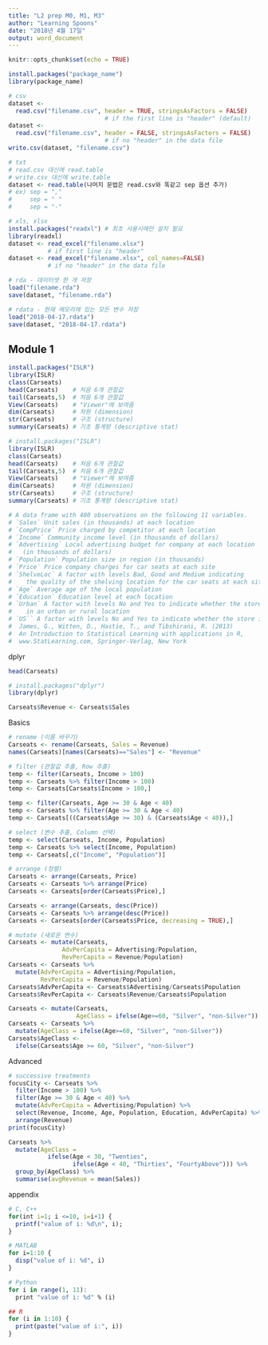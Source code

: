 ---
title: "L2 prep M0, M1, M3"
author: "Learning Spoons"
date: "2018년 4월 17일"
output: word_document
---

```{r setup, include=FALSE}
knitr::opts_chunk$set(echo = TRUE)
```

```{r, eval=FALSE}
install.packages("package_name")
library(package_name)
```

```{r, eval=FALSE}
# csv
dataset <- 
  read.csv("filename.csv", header = TRUE, stringsAsFactors = FALSE)
                           # if the first line is "header" (default)
dataset <- 
  read.csv("filename.csv", header = FALSE, stringsAsFactors = FALSE)
                           # if no "header" in the data file
write.csv(dataset, "filename.csv")

# txt
# read.csv 대신에 read.table
# write.csv 대신에 write.table
dataset <- read.table(나머지 문법은 read.csv와 똑같고 sep 옵션 추가)
# ex) sep = ","
#     sep = " "
#     sep = "-"

# xls, xlsx
install.packages("readxl") # 최초 사용시에만 설치 필요  
library(readxl)
dataset <- read_excel("filename.xlsx") 
           # if first line is "header"
dataset <- read_excel("filename.xlsx", col_names=FALSE)
           # if no "header" in the data file

# rda - 데이터셋 한 개 저장 
load("filename.rda")
save(dataset, "filename.rda")

# rdata - 현재 메모리에 있는 모든 변수 저장
load("2018-04-17.rdata")
save(dataset, "2018-04-17.rdata")
```

## Module 1

```{r, eval=FALSE}
install.packages("ISLR")
library(ISLR)
class(Carseats)
head(Carseats)    # 처음 6개 관찰값
tail(Carseats,5)  # 처음 6개 관찰값
View(Carseats)    # "Viewer"에 보여줌
dim(Carseats)     # 차원 (dimension)
str(Carseats)     # 구조 (structure)
summary(Carseats) # 기초 통계량 (descriptive stat)
```

```{r}
# install.packages("ISLR")
library(ISLR)
class(Carseats)
head(Carseats)    # 처음 6개 관찰값
tail(Carseats,5)  # 처음 6개 관찰값
View(Carseats)    # "Viewer"에 보여줌
dim(Carseats)     # 차원 (dimension)
str(Carseats)     # 구조 (structure)
summary(Carseats) # 기초 통계량 (descriptive stat)
```

```{r}
# A data frame with 400 observations on the following 11 variables.
# `Sales` Unit sales (in thousands) at each location
# `CompPrice` Price charged by competitor at each location
# `Income` Community income level (in thousands of dollars)
# `Advertising` Local advertising budget for company at each location 
#   (in thousands of dollars)
# `Population` Population size in region (in thousands)
# `Price` Price company charges for car seats at each site
# `ShelveLoc` A factor with levels Bad, Good and Medium indicating 
#    the quality of the shelving location for the car seats at each site
# `Age` Average age of the local population
# `Education` Education level at each location
# `Urban` A factor with levels No and Yes to indicate whether the store is 
#    in an urban or rural location
# `US`` A factor with levels No and Yes to indicate whether the store is in the US or not
#  James, G., Witten, D., Hastie, T., and Tibshirani, R. (2013) 
#  An Introduction to Statistical Learning with applications in R, 
#  www.StatLearning.com, Springer-Verlag, New York
```

dplyr

```{r}
head(Carseats)
```

```{r, message=FALSE}
# install.packages("dplyr")
library(dplyr)
```

```{r}
Carseats$Revenue <- Carseats$Sales
```

Basics

```{r, eval=FALSE}
# rename (이름 바꾸기) 
Carseats <- rename(Carseats, Sales = Revenue)
names(Carseats)[names(Carseats)=="Sales"] <- "Revenue"

# filter (관찰값 추출, Row 추출)
temp <- filter(Carseats, Income > 100)
temp <- Carseats %>% filter(Income > 100)
temp <- Carseats[Carseats$Income > 100,]

temp <- filter(Carseats, Age >= 30 & Age < 40)
temp <- Carseats %>% filter(Age >= 30 & Age < 40)
temp <- Carseats[((Carseats$Age >= 30) & (Carseats$Age < 40)),]

# select (변수 추출, Column 선택)
temp <- select(Carseats, Income, Population)
temp <- Carseats %>% select(Income, Population)
temp <- Carseats[,c("Income", "Population")]

# arrange (정렬)
Carseats <- arrange(Carseats, Price)
Carseats <- Carseats %>% arrange(Price)
Carseats <- Carseats[order(Carseats$Price),]

Carseats <- arrange(Carseats, desc(Price))
Carseats <- Carseats %>% arrange(desc(Price))
Carseats <- Carseats[order(Carseats$Price, decreasing = TRUE),]

# mutate (새로운 변수)
Carseats <- mutate(Carseats, 
               AdvPerCapita = Advertising/Population,
               RevPerCapita = Revenue/Population)
Carseats <- Carseats %>% 
  mutate(AdvPerCapita = Advertising/Population,
         RevPerCapita = Revenue/Population)
Carseats$AdvPerCapita <- Carseats$Advertising/Carseats$Population
Carseats$RevPerCapita <- Carseats$Revenue/Carseats$Population

Carseats <- mutate(Carseats, 
                   AgeClass = ifelse(Age>=60, "Silver", "non-Silver"))
Carseats <- Carseats %>% 
  mutate(AgeClass = ifelse(Age>=60, "Silver", "non-Silver"))
Carseats$AgeClass <- 
  ifelse(Carseats$Age >= 60, "Silver", "non-Silver")
```

Advanced

```{r}
# successive treatments
focusCity <- Carseats %>% 
  filter(Income > 100) %>%
  filter(Age >= 30 & Age < 40) %>%
  mutate(AdvPerCapita = Advertising/Population) %>%
  select(Revenue, Income, Age, Population, Education, AdvPerCapita) %>%
  arrange(Revenue)
print(focusCity)
```


```{r}
Carseats %>%
  mutate(AgeClass = 
           ifelse(Age < 30, "Twenties", 
                  ifelse(Age < 40, "Thirties", "FourtyAbove"))) %>%
  group_by(AgeClass) %>%
  summarise(avgRevenue = mean(Sales))
```


appendix

```{r, eval=FALSE}
# C, C++
for(int i=1; i <=10, i=i+1) {
  printf("value of i: %d\n", i);
}

# MATLAB
for i=1:10 {
  disp("value of i: %d", i)
}

# Python
for i in range(1, 11):
  print "value of i: %d" % (i)

## R
for (i in 1:10) {
  print(paste("value of i:", i))
}
```



